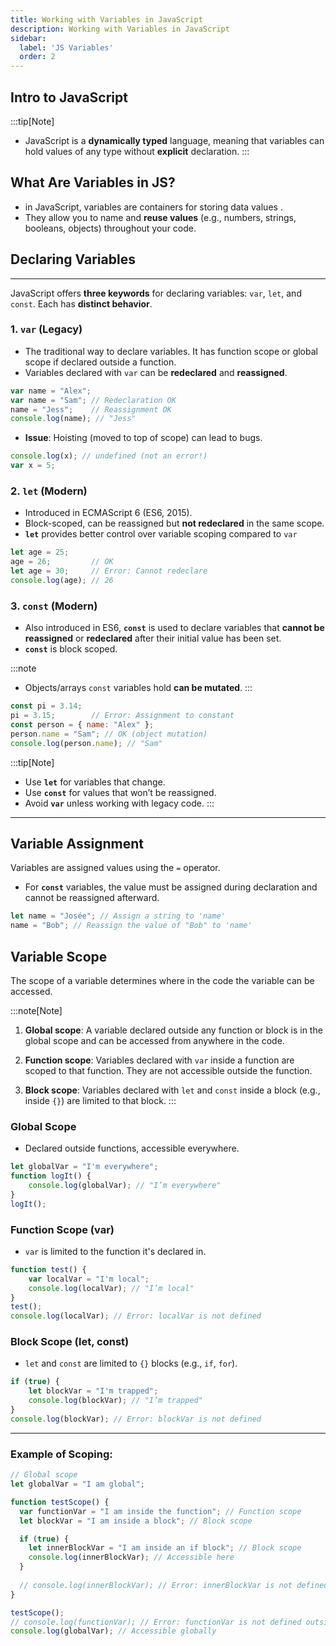 ```yaml
---
title: Working with Variables in JavaScript
description: Working with Variables in JavaScript
sidebar:
  label: 'JS Variables'
  order: 2
---
```


## Intro to JavaScript
:::tip[Note]
- JavaScript is a **dynamically typed** language, meaning that variables can hold values of any type without **explicit** declaration.
:::

## What Are Variables in JS? 
- in JavaScript, variables are containers for storing data values .
- They allow you to name and **reuse values** (e.g., numbers, strings, booleans, objects) throughout your code.

## Declaring Variables
---
JavaScript offers **three keywords** for declaring variables: `var`, `let`, and `const`. Each has **distinct behavior**.

### 1. `var` (Legacy)
- The traditional way to declare variables. It has function scope or global scope if declared outside a function.
- Variables declared with `var` can be **redeclared** and **reassigned**.  

```javascript title="Example: Declaring variables with var" 
var name = "Alex";
var name = "Sam"; // Redeclaration OK
name = "Jess";    // Reassignment OK
console.log(name); // "Jess"
```
- **Issue**: Hoisting (moved to top of scope) can lead to bugs.
```javascript
console.log(x); // undefined (not an error!)
var x = 5;
```

### 2. `let` (Modern)
- Introduced in ECMAScript 6 (ES6, 2015).
- Block-scoped, can be reassigned but **not redeclared** in the same scope.
- **`let`** provides better control over variable scoping compared to `var`

```javascript title="Example: Declaring variables with let"
let age = 25;
age = 26;         // OK
let age = 30;     // Error: Cannot redeclare
console.log(age); // 26
```

### 3. `const` (Modern)
- Also introduced in ES6, **`const`** is used to declare variables that **cannot be reassigned** or **redeclared** after their initial value has been set.  
- **`const`** is block scoped.

:::note
- Objects/arrays `const` variables hold **can be mutated**.
:::

```javascript title="Example: Declaring variables with const" 
const pi = 3.14;
pi = 3.15;        // Error: Assignment to constant
const person = { name: "Alex" };
person.name = "Sam"; // OK (object mutation)
console.log(person.name); // "Sam"
```
:::tip[Note]
- Use **`let`** for variables that change.
- Use **`const`** for values that won’t be reassigned.
- Avoid **`var`** unless working with legacy code.
:::
---

## Variable Assignment

Variables are assigned values using the `=` operator.
- For **`const`** variables, the value must be assigned during declaration and cannot be reassigned afterward.

```javascript title="Example: Assigning value to a JS variable"
let name = "Josée"; // Assign a string to 'name'
name = "Bob"; // Reassign the value of "Bob" to 'name'
```

## Variable Scope

The scope of a variable determines where in the code the variable can be accessed.

:::note[Note]
1. **Global scope**: A variable declared outside any function or block is in the global scope and can be accessed from anywhere in the code.
   
2. **Function scope**: Variables declared with `var` inside a function are scoped to that function. They are not accessible outside the function.

3. **Block scope**: Variables declared with `let` and `const` inside a block (e.g., inside `{}`) are limited to that block.
:::

### **Global Scope**
- Declared outside functions, accessible everywhere.
```javascript
let globalVar = "I'm everywhere";
function logIt() {
    console.log(globalVar); // "I’m everywhere"
}
logIt();
```

### **Function Scope (var)**
- `var` is limited to the function it's declared in.
```javascript
function test() {
    var localVar = "I'm local";
    console.log(localVar); // "I’m local"
}
test();
console.log(localVar); // Error: localVar is not defined
```

### **Block Scope (let, const)**
- `let` and `const` are limited to `{}` blocks (e.g., `if`, `for`).
```javascript
if (true) {
    let blockVar = "I'm trapped";
    console.log(blockVar); // "I’m trapped"
}
console.log(blockVar); // Error: blockVar is not defined
```

---

### **Example of Scoping:**

```javascript
// Global scope
let globalVar = "I am global";

function testScope() {
  var functionVar = "I am inside the function"; // Function scope
  let blockVar = "I am inside a block"; // Block scope

  if (true) {
    let innerBlockVar = "I am inside an if block"; // Block scope
    console.log(innerBlockVar); // Accessible here
  }
  
  // console.log(innerBlockVar); // Error: innerBlockVar is not defined outside the if block
}

testScope();
// console.log(functionVar); // Error: functionVar is not defined outside the function
console.log(globalVar); // Accessible globally
```
